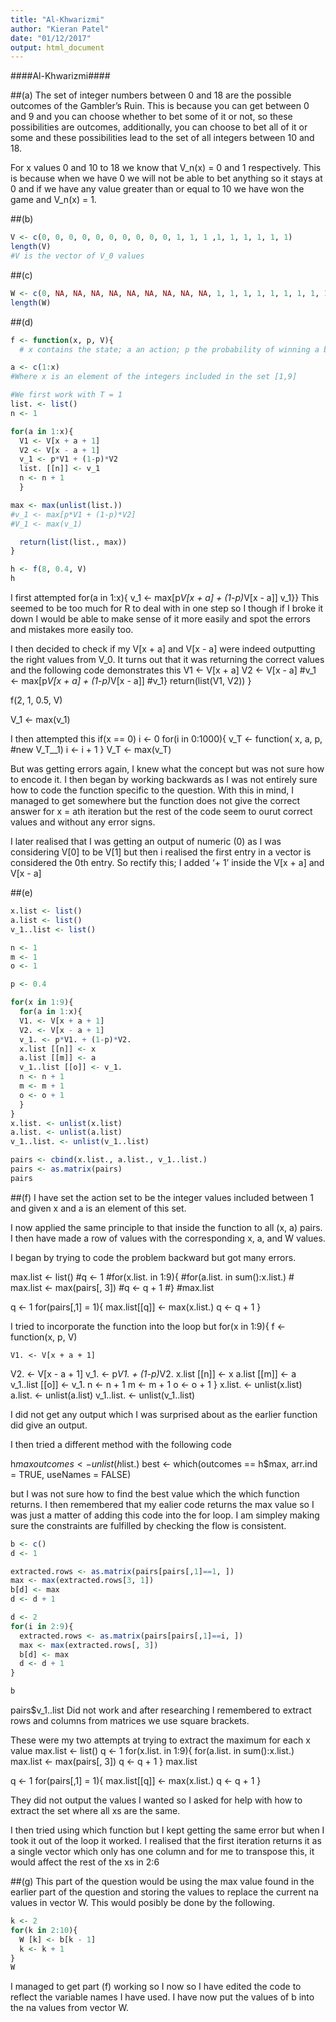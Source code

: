 ```yaml
---
title: "Al-Khwarizmi"
author: "Kieran Patel"
date: "01/12/2017"
output: html_document
---
```



####Al-Khwarizmi####


##(a)
The set of integer numbers between 0 and 18 are the possible outcomes of the Gambler's Ruin. This is because you can get between 0 and 9 and you can choose whether to bet some of it or not, so these possibilities are outcomes, additionally, you can choose to bet all of it or some and these possibilities lead to the set of all integers between 10 and 18.

For x values 0 and 10 to 18 we know that V_n(x) = 0 and 1 respectively. This is because when we have 0 we will not be able to bet anything so it stays at 0 and if we have any value greater than or equal to 10 we have won the game and V_n(x) = 1.

##(b)
```r
V <- c(0, 0, 0, 0, 0, 0, 0, 0, 0, 0, 1, 1, 1 ,1, 1, 1, 1, 1, 1)
length(V)
#V is the vector of V_0 values
```

##(c)
```r
W <- c(0, NA, NA, NA, NA, NA, NA, NA, NA, NA, 1, 1, 1, 1, 1, 1, 1, 1, 1)
length(W)
```

##(d)
```r
f <- function(x, p, V){
  # x contains the state; a an action; p the probability of winning a bet; and V_T__1 contains the vector of values of the function V_{T-1}

a <- c(1:x)
#Where x is an element of the integers included in the set [1,9]

#We first work with T = 1
list. <- list()
n <- 1

for(a in 1:x){
  V1 <- V[x + a + 1]
  V2 <- V[x - a + 1]
  v_1 <- p*V1 + (1-p)*V2
  list. [[n]] <- v_1
  n <- n + 1
  }

max <- max(unlist(list.))
#v_1 <- max[p*V1 + (1-p)*V2]
#V_1 <- max(v_1)

  return(list(list., max))
}

h <- f(8, 0.4, V)
h
```

I first attempted
for(a in 1:x){
v_1 <- max[p*V[x + a] + (1-p)*V[x - a]]
v_1}}
This seemed to be too much for R to deal with in one step so I though if I broke it down I would be able to make sense of it more easily and spot the errors and mistakes more easily too.

I then decided to check if my V[x + a] and V[x - a] were indeed outputting the right values from V_0. It turns out that it was returning the correct values and the following code demonstrates this
V1 <- V[x + a]
V2 <- V[x - a]
#v_1 <- max[p*V[x + a] + (1-p)*V[x - a]]
#v_1}
  return(list(V1, V2))
}

f(2, 1, 0.5, V)

V_1 <- max(v_1) 

I then attempted this
if(x == 0)
i <- 0
for(i in 0:1000){
  v_T <- function( x, a, p, #new V_T__1)
i <- i + 1
}
V_T <- max(v_T) 

But was getting errors again, I knew what the concept but was not sure how to encode it. I then began by working backwards as I was not entirely sure how to code the function specific to the question. With this in mind, I managed to get somewhere but the function does not give the correct answer for x = ath iteration but the rest of the code seem to ourut correct values and without any error signs.

I later realised that I was getting an output of numeric (0) as I was considering V[0] to be V[1] but then i realised the first entry in a vector is considered the 0th entry. So rectify this; I added '+ 1' inside the V[x + a] and V[x - a]

##(e)
```r
x.list <- list()
a.list <- list()
v_1..list <- list()

n <- 1
m <- 1
o <- 1

p <- 0.4

for(x in 1:9){
  for(a in 1:x){
  V1. <- V[x + a + 1]
  V2. <- V[x - a + 1]
  v_1. <- p*V1. + (1-p)*V2.
  x.list [[n]] <- x
  a.list [[m]] <- a
  v_1..list [[o]] <- v_1.
  n <- n + 1
  m <- m + 1
  o <- o + 1
  }
}
x.list. <- unlist(x.list)
a.list. <- unlist(a.list)
v_1..list. <- unlist(v_1..list)

pairs <- cbind(x.list., a.list., v_1..list.)
pairs <- as.matrix(pairs)
pairs
```

##(f)
I have set the action set to be the integer values included between 1 and given x and a is an element of this set.

I now applied the same principle to that inside the function to all (x, a) pairs. I then have made a row of values with the corresponding x, a, and W values.

I began by trying to code the problem backward but got many errors.

max.list <- list()
#q <- 1
#for(x.list. in 1:9){
  #for(a.list. in sum():x.list.)
 # max.list <- max(pairs[, 3])
  #q <- q + 1
#}
#max.list

q <- 1
for(pairs[,1] = 1){
  max.list[[q]] <- max(x.list.)
  q <- q + 1
}

I tried to incorporate the function into the loop but 
for(x in 1:9){
  f <- function(x, p, V)
  
    V1. <- V[x + a + 1]
  V2. <- V[x - a + 1]
  v_1. <- p*V1. + (1-p)*V2.
  x.list [[n]] <- x
  a.list [[m]] <- a
  v_1..list [[o]] <- v_1.
  n <- n + 1
  m <- m + 1
  o <- o + 1
  }
x.list. <- unlist(x.list)
a.list. <- unlist(a.list)
v_1..list. <- unlist(v_1..list)

I did not get any output which I was surprised about as the earlier function did give an output.

I then tried a different method with the following code

h$max
outcomes <- unlist(h$list.)
best <- which(outcomes == h$max, arr.ind = TRUE, useNames = FALSE)

but I was not sure how to find the best value which the which function returns. I then remembered that my ealier code returns the max value so I was just a matter of adding this code into the for loop. I am simpley making sure the constraints are fulfilled by checking the flow is consistent.

```r
b <- c()
d <- 1

extracted.rows <- as.matrix(pairs[pairs[,1]==1, ])
max <- max(extracted.rows[3, 1])
b[d] <- max
d <- d + 1

d <- 2
for(i in 2:9){
  extracted.rows <- as.matrix(pairs[pairs[,1]==i, ])
  max <- max(extracted.rows[, 3])
  b[d] <- max
  d <- d + 1
}

b
```

pairs$v_1..list Did not work and after researching I remembered to extract rows and columns from matrices we use square brackets.

These were my two attempts at trying to extract the maximum for each x value
max.list <- list()
q <- 1
for(x.list. in 1:9){
  for(a.list. in sum():x.list.)
  max.list <- max(pairs[, 3])
  q <- q + 1
}
max.list


q <- 1
for(pairs[,1] = 1){
  max.list[[q]] <- max(x.list.)
  q <- q + 1
}

They did not output the values I wanted so I asked for help with how to extract the set where all xs are the same.

I then tried using which function but I kept getting the same error but when I took it out of the loop it worked. I realised that the first iteration returns it as a single vector which only has one column and for me to transpose this, it would affect the rest of the xs in 2:6

##(g)
This part of the question would be using the max value found in the earlier part of the question and storing the values to replace the current na values in vector W. This would posibly be done by the following.
```r
k <- 2
for(k in 2:10){
  W [k] <- b[k - 1]
  k <- k + 1
}
W
```

I managed to get part (f) working so I now so I have edited the code to reflect the variable names I have used. I have now put the values of b into the na values from vector W.
